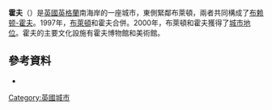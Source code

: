 {{noteTA
|G1=UK Places
}}
{{infobox UK place
|country                  = England| static_image_name        = Sea front view of Hove from top of building in Brighton - geograph.org.uk - 1504722.jpg
|official_name            = Hove
| population              = 91,900
| population_ref          = <ref>{{cite web|title=National Statistics – Neighbourhood statistics by ward|url=http://neighbourhood.statistics.gov.uk/dissemination/areasubject.do|accessdate=2016-09-09|archive-date=2007-08-20|archive-url=https://web.archive.org/web/20070820234429/http://www.neighbourhood.statistics.gov.uk/dissemination/areasubject.do|dead-url=no}}</ref>
 |latitude                = 50.8352
|longitude                = -0.1758
|unitary_england          = [[布萊頓和霍夫|布萊頓和霍夫]]
|region                   = South East England
|lieutenancy_england      = [[東薩塞克斯|東薩塞克斯]]
|constituency_westminster = [[霍夫_(英國國會選區)|霍夫]]
|post_town                = HOVE
|postcode_district        = BN3, BN52
|postcode_area            = BN
|dial_code                = 01273
|os_grid_reference        = TQ285055
}}
'''霍夫'''（{{lang-en|Hove}}）是[[英國|英國]][[英格蘭|英格蘭]]南海岸的一座城市，東側緊鄰布萊頓，兩者共同構成了[[布赖顿-霍夫|布赖顿-霍夫]]。1997年，[[布萊頓|布萊頓]]和霍夫合併。2000年，布萊頓和霍夫獲得了[[英國城市地位|城市地位]]。霍夫的主要文化設施有霍夫博物館和美術館。

== 參考資料 ==
{{reflist}}
*{{cite book|last=Willy|first=Frank|title=A Short History of Hove|year=1978|publisher=East Sussex County Council (Brighton and Hove Environmental Study Group)|location=Hove|ref=harv}}

[[Category:英國城市|Category:英國城市]]